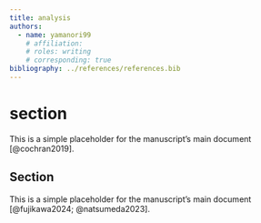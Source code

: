 ```yaml
---
title: analysis
authors:
  - name: yamanori99
    # affiliation: 
    # roles: writing
    # corresponding: true
bibliography: ../references/references.bib
---
```


# section
This is a simple placeholder for the manuscript's main document [@cochran2019].

## Section
This is a simple placeholder for the manuscript's main document [@fujikawa2024; @natsumeda2023].
